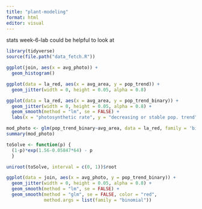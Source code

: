 ```yaml
---
title: "plant-modeling"
format: html
editor: visual
---
```


stats week-6-lab could be helpful to look at

```r
library(tidyverse)
source(file.path("data_fetch.R"))
```


```r
ggplot(join, aes(x = avg_photo)) +
  geom_histogram()
```


```r
ggplot(data = la_red, aes(x = avg_area, y = pop_trend)) + 
  geom_jitter(width = 0, height = 0.05, alpha = 0.8) 
```

```r
ggplot(data = la_red, aes(x = avg_area, y = pop_trend_binary)) + 
  geom_jitter(width = 0, height = 0.05, alpha = 0.8) +
  geom_smooth(method = "lm", se = FALSE) +
  labs(x = "photosynthetic rate", y = "decreasing or stable pop. trend")
```


```r
mod_photo <- glm(pop_trend_binary~avg_area, data = la_red, family = 'binomial') # binomial dist; prob of 1 and 0 over many trials
summary(mod_photo)
```


```r
toSolve <- function(p) {
  (1-p)*exp(1.56-0.05847*64) - p
  }

uniroot(toSolve, interval = c(0, 1))$root
```


```r
ggplot(data = join, aes(x = avg_photo, y = pop_trend_binary)) + 
  geom_jitter(width = 0, height = 0.05, alpha = 0.8) +
  geom_smooth(method = "lm", se = FALSE) +
  geom_smooth(method = "glm", se = FALSE, color = "red", 
              method.args = list(family = "binomial"))
```

```r

```

